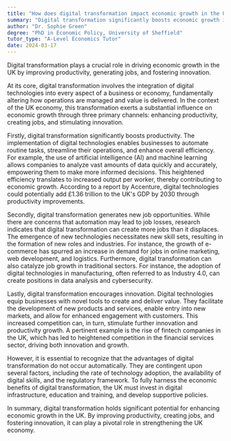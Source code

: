 ```yaml
---
title: "How does digital transformation impact economic growth in the UK?"
summary: "Digital transformation significantly boosts economic growth in the UK by enhancing productivity, creating jobs, and fostering innovation."
author: "Dr. Sophie Green"
degree: "PhD in Economic Policy, University of Sheffield"
tutor_type: "A-Level Economics Tutor"
date: 2024-03-17
---
```


Digital transformation plays a crucial role in driving economic growth in the UK by improving productivity, generating jobs, and fostering innovation.

At its core, digital transformation involves the integration of digital technologies into every aspect of a business or economy, fundamentally altering how operations are managed and value is delivered. In the context of the UK economy, this transformation exerts a substantial influence on economic growth through three primary channels: enhancing productivity, creating jobs, and stimulating innovation.

Firstly, digital transformation significantly boosts productivity. The implementation of digital technologies enables businesses to automate routine tasks, streamline their operations, and enhance overall efficiency. For example, the use of artificial intelligence (AI) and machine learning allows companies to analyze vast amounts of data quickly and accurately, empowering them to make more informed decisions. This heightened efficiency translates to increased output per worker, thereby contributing to economic growth. According to a report by Accenture, digital technologies could potentially add £1.36 trillion to the UK's GDP by 2030 through productivity improvements.

Secondly, digital transformation generates new job opportunities. While there are concerns that automation may lead to job losses, research indicates that digital transformation can create more jobs than it displaces. The emergence of new technologies necessitates new skill sets, resulting in the formation of new roles and industries. For instance, the growth of e-commerce has spurred an increase in demand for jobs in online marketing, web development, and logistics. Furthermore, digital transformation can also catalyze job growth in traditional sectors. For instance, the adoption of digital technologies in manufacturing, often referred to as Industry 4.0, can create positions in data analysis and cybersecurity.

Lastly, digital transformation encourages innovation. Digital technologies equip businesses with novel tools to create and deliver value. They facilitate the development of new products and services, enable entry into new markets, and allow for enhanced engagement with customers. This increased competition can, in turn, stimulate further innovation and productivity growth. A pertinent example is the rise of fintech companies in the UK, which has led to heightened competition in the financial services sector, driving both innovation and growth.

However, it is essential to recognize that the advantages of digital transformation do not occur automatically. They are contingent upon several factors, including the rate of technology adoption, the availability of digital skills, and the regulatory framework. To fully harness the economic benefits of digital transformation, the UK must invest in digital infrastructure, education and training, and develop supportive policies.

In summary, digital transformation holds significant potential for enhancing economic growth in the UK. By improving productivity, creating jobs, and fostering innovation, it can play a pivotal role in strengthening the UK economy.
    